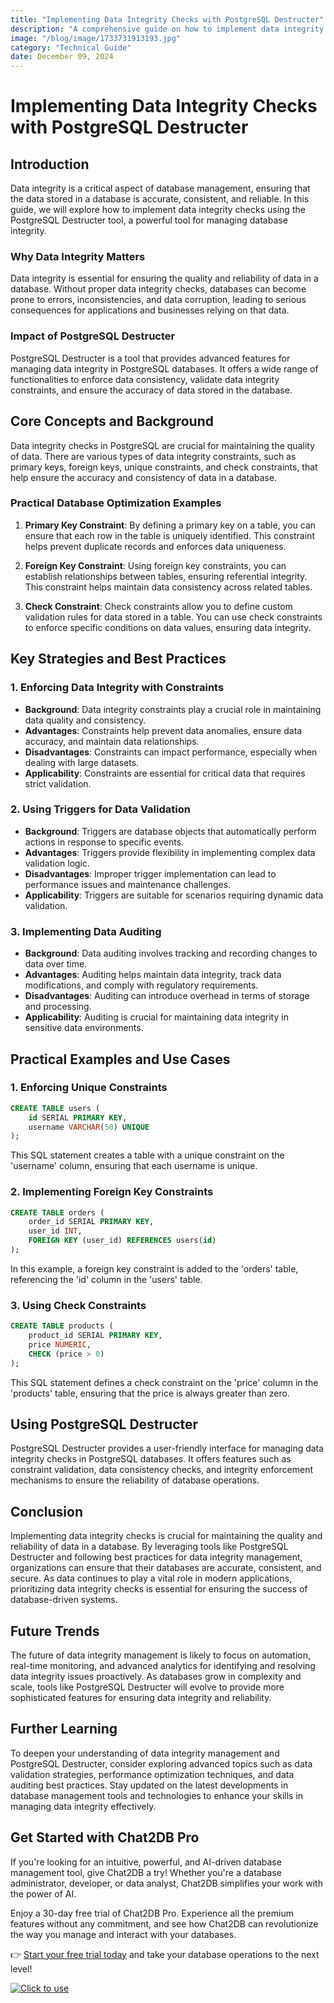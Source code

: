 ```yaml
---
title: "Implementing Data Integrity Checks with PostgreSQL Destructer"
description: "A comprehensive guide on how to implement data integrity checks using PostgreSQL Destructer tool for database management."
image: "/blog/image/1733731913193.jpg"
category: "Technical Guide"
date: December 09, 2024
---
```


# Implementing Data Integrity Checks with PostgreSQL Destructer


<Authors date="December 09, 2024">
  <Author name="Rowan Hill" link="https://chat2db.ai" />
</Authors>

## Introduction
Data integrity is a critical aspect of database management, ensuring that the data stored in a database is accurate, consistent, and reliable. In this guide, we will explore how to implement data integrity checks using the PostgreSQL Destructer tool, a powerful tool for managing database integrity.

### Why Data Integrity Matters
Data integrity is essential for ensuring the quality and reliability of data in a database. Without proper data integrity checks, databases can become prone to errors, inconsistencies, and data corruption, leading to serious consequences for applications and businesses relying on that data.

### Impact of PostgreSQL Destructer
PostgreSQL Destructer is a tool that provides advanced features for managing data integrity in PostgreSQL databases. It offers a wide range of functionalities to enforce data consistency, validate data integrity constraints, and ensure the accuracy of data stored in the database.

## Core Concepts and Background
Data integrity checks in PostgreSQL are crucial for maintaining the quality of data. There are various types of data integrity constraints, such as primary keys, foreign keys, unique constraints, and check constraints, that help ensure the accuracy and consistency of data in a database.

### Practical Database Optimization Examples
1. **Primary Key Constraint**: By defining a primary key on a table, you can ensure that each row in the table is uniquely identified. This constraint helps prevent duplicate records and enforces data uniqueness.

2. **Foreign Key Constraint**: Using foreign key constraints, you can establish relationships between tables, ensuring referential integrity. This constraint helps maintain data consistency across related tables.

3. **Check Constraint**: Check constraints allow you to define custom validation rules for data stored in a table. You can use check constraints to enforce specific conditions on data values, ensuring data integrity.

## Key Strategies and Best Practices
### 1. Enforcing Data Integrity with Constraints
- **Background**: Data integrity constraints play a crucial role in maintaining data quality and consistency.
- **Advantages**: Constraints help prevent data anomalies, ensure data accuracy, and maintain data relationships.
- **Disadvantages**: Constraints can impact performance, especially when dealing with large datasets.
- **Applicability**: Constraints are essential for critical data that requires strict validation.

### 2. Using Triggers for Data Validation
- **Background**: Triggers are database objects that automatically perform actions in response to specific events.
- **Advantages**: Triggers provide flexibility in implementing complex data validation logic.
- **Disadvantages**: Improper trigger implementation can lead to performance issues and maintenance challenges.
- **Applicability**: Triggers are suitable for scenarios requiring dynamic data validation.

### 3. Implementing Data Auditing
- **Background**: Data auditing involves tracking and recording changes to data over time.
- **Advantages**: Auditing helps maintain data integrity, track data modifications, and comply with regulatory requirements.
- **Disadvantages**: Auditing can introduce overhead in terms of storage and processing.
- **Applicability**: Auditing is crucial for maintaining data integrity in sensitive data environments.

## Practical Examples and Use Cases
### 1. Enforcing Unique Constraints
```sql
CREATE TABLE users (
    id SERIAL PRIMARY KEY,
    username VARCHAR(50) UNIQUE
);
```
This SQL statement creates a table with a unique constraint on the 'username' column, ensuring that each username is unique.

### 2. Implementing Foreign Key Constraints
```sql
CREATE TABLE orders (
    order_id SERIAL PRIMARY KEY,
    user_id INT,
    FOREIGN KEY (user_id) REFERENCES users(id)
);
```
In this example, a foreign key constraint is added to the 'orders' table, referencing the 'id' column in the 'users' table.

### 3. Using Check Constraints
```sql
CREATE TABLE products (
    product_id SERIAL PRIMARY KEY,
    price NUMERIC,
    CHECK (price > 0)
);
```
This SQL statement defines a check constraint on the 'price' column in the 'products' table, ensuring that the price is always greater than zero.

## Using PostgreSQL Destructer
PostgreSQL Destructer provides a user-friendly interface for managing data integrity checks in PostgreSQL databases. It offers features such as constraint validation, data consistency checks, and integrity enforcement mechanisms to ensure the reliability of database operations.

## Conclusion
Implementing data integrity checks is crucial for maintaining the quality and reliability of data in a database. By leveraging tools like PostgreSQL Destructer and following best practices for data integrity management, organizations can ensure that their databases are accurate, consistent, and secure. As data continues to play a vital role in modern applications, prioritizing data integrity checks is essential for ensuring the success of database-driven systems.

## Future Trends
The future of data integrity management is likely to focus on automation, real-time monitoring, and advanced analytics for identifying and resolving data integrity issues proactively. As databases grow in complexity and scale, tools like PostgreSQL Destructer will evolve to provide more sophisticated features for ensuring data integrity and reliability.

## Further Learning
To deepen your understanding of data integrity management and PostgreSQL Destructer, consider exploring advanced topics such as data validation strategies, performance optimization techniques, and data auditing best practices. Stay updated on the latest developments in database management tools and technologies to enhance your skills in managing data integrity effectively.

## Get Started with Chat2DB Pro

If you're looking for an intuitive, powerful, and AI-driven database management tool, give Chat2DB a try! Whether you're a database administrator, developer, or data analyst, Chat2DB simplifies your work with the power of AI.

Enjoy a 30-day free trial of Chat2DB Pro. Experience all the premium features without any commitment, and see how Chat2DB can revolutionize the way you manage and interact with your databases.

👉 [Start your free trial today](https://chat2db.ai/pricing) and take your database operations to the next level!


[![Click to use](/image/blog/bg/chat2db.jpg)](https://chat2db.ai/)
